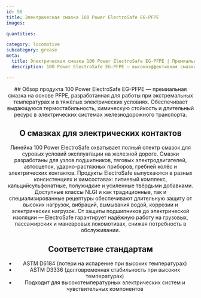 ```yaml
---
id: 56
title: Электрическая смазка 100 Power ElectroSafe EG-PFPE
images:

quantities:

category: locomotive
subcategory: grease
meta:
  title: Электрическая смазка 100 Power ElectroSafe EG-PFPE | Премиальная смазка для электрических систем локомотивов
  description: 100 Power ElectroSafe EG-PFPE — высокоэффективная смазка на основе перфторполиэфира (PFPE) для электрических систем локомотивов. Обеспечивает исключительную термическую стабильность, химическую стойкость и длительный срок службы при экстремальных температурах и в требовательных электрических условиях. Соответствует стандартам ASTM D6184 и ASTM D3336, гарантируя надёжную работу в высокотемпературных электрических системах и чувствительных узлах железнодорожной техники.

---
```


<Header>
  ## Обзор продукта
  100 Power ElectroSafe EG-PFPE — премиальная смазка на основе PFPE, разработанная для работы при экстремальных температурах и в тяжёлых электрических условиях. Обеспечивает выдающуюся термостабильность, химическую стойкость и длительный ресурс в электрических системах железнодорожного транспорта.

  ## О смазках для электрических контактов
  Линейка 100 Power ElectroSafe охватывает полный спектр смазок для суровых условий эксплуатации на железной дороге. Смазки разработаны для узлов подшипников, тяговых электродвигателей, автосцепок, ударно-растяжных приборов, гребней колёс и электрических контактов. Продукты ElectroSafe выпускаются в разных консистенциях и химсоставах: литиевый комплекс, кальцийсульфонатные, полужидкие и усиленные твёрдыми добавками. Доступные классы NLGI и как традиционные, так и специализированные рецептуры обеспечивают длительную защиту от высоких нагрузок, вибраций, вымывания водой, коррозии и электрических нагрузок. От защиты подшипников до электрической изоляции — ElectroSafe гарантирует надёжную работу на грузовых, пассажирских и маневровых локомотивах, снижая потребность в обслуживании.

  ## Соответствие стандартам
  - ASTM D6184 (потери на испарение при высоких температурах)
  - ASTM D3336 (долговременная стабильность при высоких температурах)
  - Подходит для высокотемпературных электрических систем и чувствительных компонентов

</Header>
